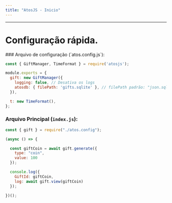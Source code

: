 ```yaml
---
title: "AtosJS - Inicio"
---
```




<Home />

---

# <FaCogs /> Configuração rápida.

<Steps>
### Arquivo de configuração (`atos.config.js`):

```js filename="atos.config.js" ShowLineNumbers copy
const { GiftManager, TimeFormat } = require('atosjs');

module.exports = { 
  gift: new GiftManager({
    logging: false, // Desativa os logs
    atosdb: { filePath: 'gifts.sqlite' }, // filePath padrão: "json.sqlite"
  }),

  t: new TimeFormat(),
};
```

### Arquivo Principal (`index.js`):

```js filename="index.js" ShowLineNumbers copy
const { gift } = require("./atos.config");

(async () => {

  const giftCoin = await gift.generate({
    type: "coin",
    value: 100
  });

  console.log({
    GiftId: giftCoin,
    log: await gift.view(giftCoin)
  });

})();

```

</Steps>